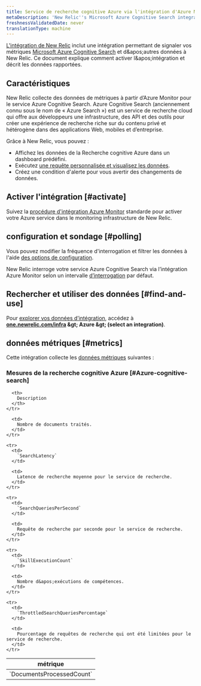 ```yaml
---
title: Service de recherche cognitive Azure via l'intégration d'Azure Monitor
metaDescription: 'New Relic''s Microsoft Azure Cognitive Search integration: what data it reports and how to enable it.'
freshnessValidatedDate: never
translationType: machine
---
```


[L&apos;intégration de New Relic](/docs/infrastructure/introduction-infra-monitoring) inclut une intégration permettant de signaler vos métriques [Microsoft Azure Cognitive Search](https://azure.microsoft.com/en-in/products/search/) et d&amp;apos;autres données à New Relic. Ce document explique comment activer l&amp;apos;intégration et décrit les données rapportées.

## Caractéristiques

New Relic collecte des données de métriques à partir d’Azure Monitor pour le service Azure Cognitive Search. Azure Cognitive Search (anciennement connu sous le nom de « Azure Search ») est un service de recherche cloud qui offre aux développeurs une infrastructure, des API et des outils pour créer une expérience de recherche riche sur du contenu privé et hétérogène dans des applications Web, mobiles et d’entreprise.

Grâce à New Relic, vous pouvez :

* Affichez les données de la Recherche cognitive Azure dans un dashboard prédéfini.
* Exécutez [une requête personnalisée et visualisez les données](/docs/infrastructure/integrations-getting-started/getting-started/use-integration-data-new-relic-insights).
* Créez une condition d&apos;alerte pour vous avertir des changements de données.

## Activer l&apos;intégration [#activate]

Suivez la [procédure d&apos;intégration Azure Monitor](/docs/infrastructure/microsoft-azure-integrations/azure-integrations-list/azure-monitor) standarde pour activer votre Azure service dans le monitoring infrastructure de New Relic.

## configuration et sondage [#polling]

Vous pouvez modifier la fréquence d&apos;interrogation et filtrer les données à l&apos;aide [des options de configuration](/docs/infrastructure/microsoft-azure-integrations/azure-integrations-list/azure-monitor/#settings).

New Relic interroge votre service Azure Cognitive Search via l’intégration Azure Monitor selon un intervalle [d’interrogation](/docs/infrastructure/microsoft-azure-integrations/azure-integrations-list/azure-monitor/#settings) par défaut.

## Rechercher et utiliser des données [#find-and-use]

Pour [explorer vos données d’intégration](/docs/infrastructure/integrations/find-use-infrastructure-integration-data), accédez à <DNT>**[one.newrelic.com/infra](https://one.newrelic.com/infra) &amp;gt; Azure &amp;gt; (select an integration)**</DNT>.

## données métriques [#metrics]

Cette intégration collecte les [données métriques](/docs/infrastructure/integrations-getting-started/getting-started/understand-integration-data-data-types#metric) suivantes :

### Mesures de la recherche cognitive Azure [#Azure-cognitive-search]

<table>
  <thead>
    <tr>
      <th style={{ width: "300px" }}>
        métrique
      </th>

      <th>
        Description
      </th>
    </tr>
  </thead>

  <tbody>
    <tr>
      <td>
        `DocumentsProcessedCount`
      </td>

      <td>
        Nombre de documents traités.
      </td>
    </tr>

    <tr>
      <td>
        `SearchLatency`
      </td>

      <td>
        Latence de recherche moyenne pour le service de recherche.
      </td>
    </tr>

    <tr>
      <td>
        `SearchQueriesPerSecond`
      </td>

      <td>
        Requête de recherche par seconde pour le service de recherche.
      </td>
    </tr>

    <tr>
      <td>
        `SkillExecutionCount`
      </td>

      <td>
        Nombre d&apos;exécutions de compétences.
      </td>
    </tr>

    <tr>
      <td>
        `ThrottledSearchQueriesPercentage`
      </td>

      <td>
        Pourcentage de requêtes de recherche qui ont été limitées pour le service de recherche.
      </td>
    </tr>
  </tbody>
</table>